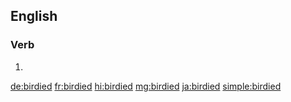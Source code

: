 ==English==

===Verb===
{{head|en|verb form}}

# {{en-past of|birdie}}

[[de:birdied]]
[[fr:birdied]]
[[hi:birdied]]
[[mg:birdied]]
[[ja:birdied]]
[[simple:birdied]]